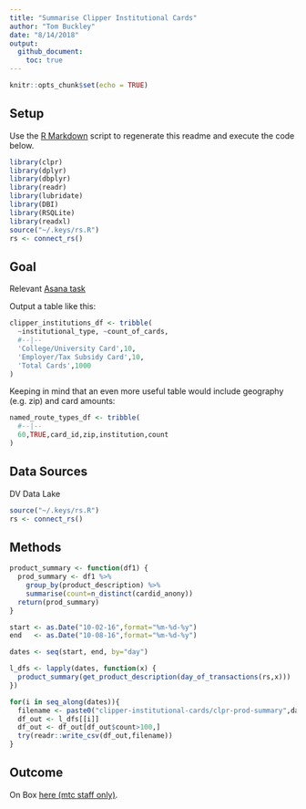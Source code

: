 ```yaml
---
title: "Summarise Clipper Institutional Cards"
author: "Tom Buckley"
date: "8/14/2018"
output:
  github_document:
    toc: true
---
```


```r
knitr::opts_chunk$set(echo = TRUE)
```

## Setup

Use the [R Markdown](Readme.Rmd) script to regenerate this readme and execute the code below. 

```r
library(clpr)
library(dplyr)
library(dbplyr)
library(readr)
library(lubridate)
library(DBI)
library(RSQLite)
library(readxl)
source("~/.keys/rs.R")
rs <- connect_rs()
```

## Goal 

Relevant [Asana task](https://app.asana.com/0/419691787840484/752192026822222)

Output a table like this:

```r
clipper_institutions_df <- tribble(
  ~institutional_type, ~count_of_cards,
  #--|--
  'College/University Card',10,
  'Employer/Tax Subsidy Card',10,
  'Total Cards',1000
)
```

Keeping in mind that an even more useful table would include geography (e.g. zip) and card amounts:

```r
named_route_types_df <- tribble(
  #--|--
  60,TRUE,card_id,zip,institution,count 
)
```

## Data Sources

DV Data Lake

```r
source("~/.keys/rs.R")
rs <- connect_rs()
```


## Methods

```r
product_summary <- function(df1) {
  prod_summary <- df1 %>%
    group_by(product_description) %>%
    summarise(count=n_distinct(cardid_anony))
  return(prod_summary)
}
```


```r
start <- as.Date("10-02-16",format="%m-%d-%y")
end   <- as.Date("10-08-16",format="%m-%d-%y")

dates <- seq(start, end, by="day")

l_dfs <- lapply(dates, function(x) {
  product_summary(get_product_description(day_of_transactions(rs,x)))
})

for(i in seq_along(dates)){
  filename <- paste0("clipper-institutional-cards/clpr-prod-summary",dates[i],".csv")
  df_out <- l_dfs[[i]]
  df_out <- df_out[df_out$count>100,]
  try(readr::write_csv(df_out,filename))
}
```

## Outcome

On Box [here (mtc staff only)](https://mtcdrive.app.box.com/folder/52534582479).  

